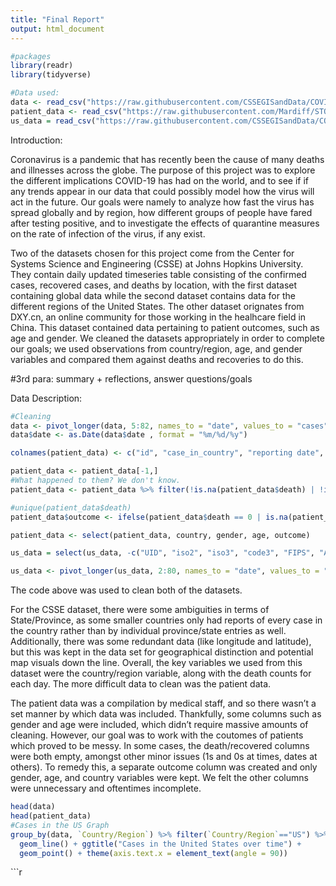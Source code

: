 ```yaml
---
title: "Final Report"
output: html_document
---
```


```r
#packages
library(readr)
library(tidyverse)

#Data used:
data <- read_csv("https://raw.githubusercontent.com/CSSEGISandData/COVID-19/master/csse_covid_19_data/csse_covid_19_time_series/time_series_covid19_confirmed_global.csv")
patient_data <- read_csv("https://raw.githubusercontent.com/Mardiff/STOR-320-Coronavirus-Project/master/Kudos%20to%20DXY.cn%20Last%20update_%2003_13_2020%2C%20%208_00%20PM%20(EST)%20-%20Line-list.csv")
us_data = read_csv("https://raw.githubusercontent.com/CSSEGISandData/COVID-19/master/csse_covid_19_data/csse_covid_19_time_series/time_series_covid19_confirmed_US.csv")
```

Introduction:

Coronavirus is a pandemic that has recently been the cause of many deaths and illnesses across the globe. The purpose of this project was to explore the different implications COVID-19 has had on the world, and to see if if any trends appear in our data that could possibly model how the virus will act in the future. Our goals were namely to analyze how fast the virus has spread globally and by region, how different groups of people have fared after testing positive, and to investigate the effects of quarantine measures on the rate of infection of the virus, if any exist. 

Two of the datasets chosen for this project come from the Center for Systems Science and Engineering (CSSE) at Johns Hopkins University. They contain daily updated timeseries table consisting of the confirmed cases, recovered cases, and deaths by location, with the first dataset containing global data while the second dataset contains data for the different regions of the United States. The other dataset orignates from DXY.cn, an online community for those working in the healhcare field in China. This dataset contained data pertaining to patient outcomes, such as age and gender. We cleaned the datasets appropriately in order to complete our goals; we used observations from country/region, age, and gender variables and compared them against deaths and recoveries to do this. 

#3rd para: summary + reflections, answer questions/goals

Data Description:
```r
#Cleaning
data <- pivot_longer(data, 5:82, names_to = "date", values_to = "cases")
data$date <- as.Date(data$date , format = "%m/%d/%y")

colnames(patient_data) <- c("id", "case_in_country", "reporting date", "summary", "location", "country", "gender", "age", "syptom_onset", "if_onset_approximated", "hosp_visit_date", "international_traveler", "domestic_traveler", "exposure_start", "exposure_end", "traveler", "visiting_wuhan","from_wuhan","death","recovered","symptom","source","link")

patient_data <- patient_data[-1,]
#What happened to them? We don't know.
patient_data <- patient_data %>% filter(!is.na(patient_data$death) | !is.na(patient_data$recovered))

#unique(patient_data$death)
patient_data$outcome <- ifelse(patient_data$death == 0 | is.na(patient_data$death) , "recovered", "dead")

patient_data <- select(patient_data, country, gender, age, outcome)

us_data = select(us_data, -c("UID", "iso2", "iso3", "code3", "FIPS", "Admin2", "Lat", "Long_", "Combined_Key", "Country_Region"))

us_data <- pivot_longer(us_data, 2:80, names_to = "date", values_to = "cases") %>% group_by(Province_State, date) %>% summarize(cases = sum(cases)) %>% filter(Province_State != "American Samoa" && Province_State != "Diamond Princess"  && Province_State != "Grand Princess"  && Province_State != "Guam" && Province_State != "Northern Mariana Islands" && Province_State != "Puerto Rico" && Province_State != "Virgin Islands")

```

The code above was used to clean both of the datasets.

For the CSSE dataset, there were some ambiguities in terms of State/Province, as some smaller countries only had reports of every case in the country rather than by individual province/state entries as well. Additionally, there was some redundant data (like longitude and latitude), but this was kept in the data set for geographical distinction and potential map visuals down the line. Overall, the key variables we used from this dataset were the country/region variable, along with the death counts for each day. The more difficult data to clean was the patient data.

The patient data was a compilation by medical staff, and so there wasn't a set manner by which data was included. Thankfully, some columns such as gender and age were included, which didn't require massive amounts of cleaning. However, our goal was to work with the coutomes of patients which proved to be messy. In some cases, the death/recovered columns were both empty, amongst other minor issues (1s and 0s at times, dates at others). To remedy this, a separate outcome column was created and only gender, age, and country variables were kept. We felt the other columns were unnecessary and oftentimes incomplete.

```r
head(data)
head(patient_data)
#Cases in the US Graph
group_by(data, `Country/Region`) %>% filter(`Country/Region`=="US") %>% ggplot(aes(x = date, y = cases)) +
  geom_line() + ggtitle("Cases in the United States over time") + 
  geom_point() + theme(axis.text.x = element_text(angle = 90))
```







```r

